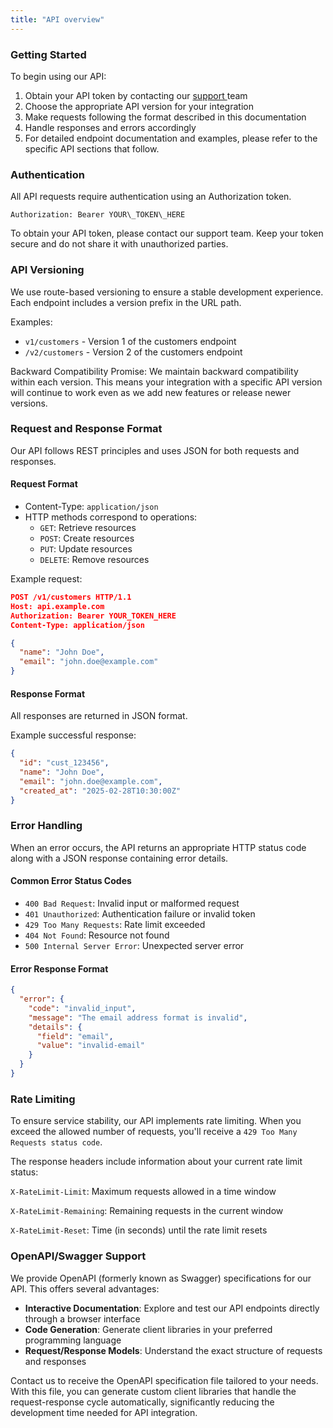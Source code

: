 ```yaml
---
title: "API overview"
---
```


### Getting Started

To begin using our API:

1. Obtain your API token by contacting our [support ](https://docs.pingnetwork.io/help/support)team
2. Choose the appropriate API version for your integration
3. Make requests following the format described in this documentation
4. Handle responses and errors accordingly
5. For detailed endpoint documentation and examples, please refer to the specific API sections that follow.

### Authentication

All API requests require authentication using an Authorization token.

```
Authorization: Bearer YOUR\_TOKEN\_HERE
```

To obtain your API token, please contact our support team. Keep your token secure and do not share it with unauthorized parties.

### API Versioning

We use route-based versioning to ensure a stable development experience. Each endpoint includes a version prefix in the URL path.

Examples:

- `v1/customers` - Version 1 of the customers endpoint
- `/v2/customers` - Version 2 of the customers endpoint

Backward Compatibility Promise: We maintain backward compatibility within each version. This means your integration with a specific API version will continue to work even as we add new features or release newer versions.

### Request and Response Format

Our API follows REST principles and uses JSON for both requests and responses.

#### Request Format

- Content-Type: `application/json`
- HTTP methods correspond to operations:
  - `GET`: Retrieve resources
  - `POST`: Create resources
  - `PUT`: Update resources
  - `DELETE`: Remove resources

Example request:

```json
POST /v1/customers HTTP/1.1
Host: api.example.com
Authorization: Bearer YOUR_TOKEN_HERE
Content-Type: application/json

{
  "name": "John Doe",
  "email": "john.doe@example.com"
}
```

#### Response Format

All responses are returned in JSON format.

Example successful response:

```json
{
  "id": "cust_123456",
  "name": "John Doe",
  "email": "john.doe@example.com",
  "created_at": "2025-02-28T10:30:00Z"
}
```

### Error Handling

When an error occurs, the API returns an appropriate HTTP status code along with a JSON response containing error details.

#### Common Error Status Codes

- `400 Bad Request`: Invalid input or malformed request
- `401 Unauthorized`: Authentication failure or invalid token
- `429 Too Many Requests`: Rate limit exceeded
- `404 Not Found`: Resource not found
- `500 Internal Server Error`: Unexpected server error

#### Error Response Format

```json
{
  "error": {
    "code": "invalid_input",
    "message": "The email address format is invalid",
    "details": {
      "field": "email",
      "value": "invalid-email"
    }
  }
}
```

### Rate Limiting

To ensure service stability, our API implements rate limiting. When you exceed the allowed number of requests, you'll receive a `429 Too Many Requests status code`.

The response headers include information about your current rate limit status:

`X-RateLimit-Limit`: Maximum requests allowed in a time window

`X-RateLimit-Remaining`: Remaining requests in the current window

`X-RateLimit-Reset`: Time (in seconds) until the rate limit resets

### OpenAPI/Swagger Support

We provide OpenAPI (formerly known as Swagger) specifications for our API. This offers several advantages:

- **Interactive Documentation**: Explore and test our API endpoints directly through a browser interface
- **Code Generation**: Generate client libraries in your preferred programming language
- **Request/Response Models**: Understand the exact structure of requests and responses

Contact us to receive the OpenAPI specification file tailored to your needs. With this file, you can generate custom client libraries that handle the request-response cycle automatically, significantly reducing the development time needed for API integration.